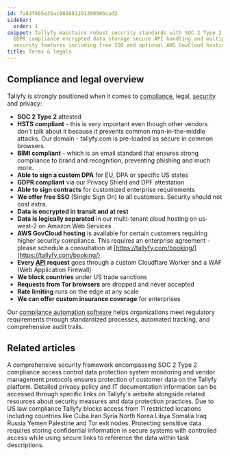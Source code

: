 ```yaml
---
id: 7a83f665e35ac980881291390986cad3
sidebar:
  order: 1
snippet: Tallyfy maintains robust security standards with SOC 2 Type 2 attestation
  GDPR compliance encrypted data storage secure API handling and multiple enterprise-level
  security features including free SSO and optional AWS GovCloud hosting.
title: Terms & legals
---
```


## Compliance and legal overview

Tallyfy is strongly positioned when it comes to [compliance](/products/pro/compliance/), legal, [security](/products/pro/compliance/) and privacy:

* **SOC 2 Type 2** attested
* **HSTS compliant** - this is very important even though other vendors don't talk about it because it prevents common man-in-the-middle attacks. Our domain - tallyfy.com is pre-loaded as secure in common browsers.
* **BIMI compliant** - which is an email standard that ensures strong compliance to brand and recognition, preventing phishing and much more.
* **Able to sign a custom DPA** for EU, DPA or specific US states
* **GDPR compliant** via our Privacy Shield and DPF attestation
* **Able to sign contracts** for customized enterprise requirements
* **We offer free SSO** (Single Sign On) to all customers. Security should not cost extra.
* **Data is encrypted in transit and at rest**
* **Data is logically separated** in our multi-tenant cloud hosting on us-west-2 on Amazon Web Services
* **AWS GovCloud hosting** is available for certain customers requiring higher security compliance. This requires an enterprise agreement - please schedule a consultation at [https://tallyfy.com/booking/](https://tallyfy.com/booking/)
* **Every [API](/products/pro/integrations/open-api/) request** goes through a custom Cloudflare Worker and a WAF (Web Application Firewall)
* **We block countries** under US trade sanctions
* **Requests from Tor browsers** are dropped and never accepted
* **Rate limiting** runs on the edge at any scale
* **We can offer custom insurance coverage** for enterprises

Our [compliance automation software](https://tallyfy.com/solutions/compliance-automation-software/) helps organizations meet regulatory requirements through standardized processes, automated tracking, and comprehensive audit trails.


<PageTree />


## Related articles
<CardGrid>
<LinkTitleCard header="<b>Pro > Compliance</b>" href="/products/pro/compliance/" > A comprehensive security framework encompassing SOC 2 Type 2 compliance access control data protection system monitoring and vendor management protocols ensures protection of customer data on the Tallyfy platform. </LinkTitleCard>
<LinkTitleCard header="<b>Terms Legals > Tallyfy's privacy policy</b>" href="/products/pro/miscellaneous/terms-legals/where-can-i-find-tallyfys-privacy-policy/" > Detailed privacy policy and IT documentation information can be accessed through specific links on Tallyfy's website alongside related resources about security measures and data protection practices. </LinkTitleCard>
<LinkTitleCard header="<b>Terms Legals > Country restrictions</b>" href="/products/pro/miscellaneous/terms-legals/is-your-country-blocked-from-using-tallyfy/" > Due to US law compliance Tallyfy blocks access from 11 restricted locations including countries like Cuba Iran Syria North Korea Libya Somalia Iraq Russia Yemen Palestine and Tor exit nodes. </LinkTitleCard>
<LinkTitleCard header="<b>Tracking And Tasks > Protect sensitive data</b>" href="/products/pro/tracking-and-tasks/how-can-i-protect-sensitive-data-in-tallyfy/" > Protecting sensitive data requires storing confidential information in secure systems with controlled access while using secure links to reference the data within task descriptions. </LinkTitleCard>
</CardGrid>
